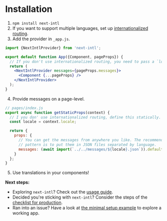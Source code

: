 
# Installation

1. `npm install next-intl`
2. If you want to support multiple languages, set up [internationalized routing](https://nextjs.org/docs/advanced-features/i18n-routing).
3. Add the provider in `_app.js`.

```jsx
import {NextIntlProvider} from 'next-intl';

export default function App({Component, pageProps}) {
  // If you don't use internationalized routing, you need to pass a `locale` to the provider.
  return (
    <NextIntlProvider messages={pageProps.messages}>
      <Component {...pageProps} />
    </NextIntlProvider>
  );
}
```

4. Provide messages on a page-level.

```js
// pages/index.js
export async function getStaticProps(context) {
  // I you don' use internationalized routing, define this statically.
  const locale = context.locale;

  return {
    props: {
      // You can get the messages from anywhere you like. The recommended
      // pattern is to put them in JSON files separated by language.
      messages: (await import(`../../messages/${locale}.json`)).default
    }
  };
}
```

5. Use translations in your components!

<Callout>

**Next steps:**

- Exploring `next-intl`? Check out the [usage guide](/docs/usage).
- Decided you're sticking with `next-intl`? Consider the steps of the [checklist for production](/docs/getting-started/production-checklist).
- Ran into an issue? Have a look at [the minimal setup example](/examples/minimal) to explore a working app.

</Callout>
